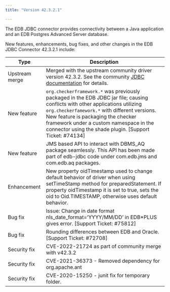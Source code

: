 ```yaml
---
title: "Version 42.3.2.1"

---
```


The EDB JDBC connector provides connectivity between a Java application and an EDB Postgres Advanced Server database.

New features, enhancements, bug fixes, and other changes in the EDB JDBC Connector 42.3.2.1 include:

| Type           | Description                                                                                                                                                                                                                                                                                                                |
| -------------- | ------------------------------------------------------------------------------- |
| Upstream merge | Merged with the upstream community driver version 42.3.2. See the community [JDBC documentation](https://jdbc.postgresql.org/changelogs/2022-02-01-42.3.2-release/) for details.                                                                                                                                   |
| New feature    | `org.checkerframework.*` was previously packaged in the EDB JDBC jar file; causing conflicts with other applications utilizing `org.checkerfamework.*` with different versions.  New feature is packaging the checker framework under a custom namespace in the connector using the shade plugin. [Support Ticket: #74134] |
| New feature    | JMS based API to interact with DBMS_AQ package seamlessly. This API has been made part of edb-jdbc code under com.edb.jms and com.edb.aq packages.                                                                                                                                                                         |
| Enhancement    | New property oidTimestamp used to change default behavior of driver when using setTimeStamp method for preparedStatement.  If property oidTimestamp  it is set to true, sets the oid to Oid.TIMESTAMP, otherwise uses default behavior.                                                                                    |
| Bug fix        | Issue: Change in date format nls_date_format=’YYYY/MM/DD’ in EDB\*PLUS gives error. [Support Ticket: #75812]                                                                                                                                                                                                               |
| Bug fix        | Rounding differences between EDB and Oracle. [Support Ticket: #72708]                                                                                                                                                                                                                                                      |
| Security fix   | CVE-2022-21724 as part of community merge with v42.3.2                                                                                                                                                                                                                                                                     |
| Security fix   | CVE-2021-36373 - Removed dependency for org.apache.ant                                                                                                                                                                                                                                                                     |
| Security fix   | CVE-2020-15250 - junit fix for temporary folder.                                                                                                                                                                                                                                                                           |




